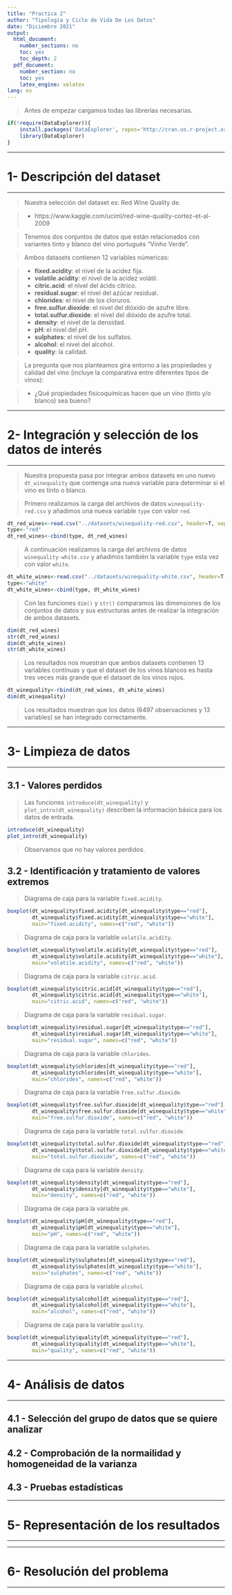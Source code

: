 ```yaml
---
title: "Practica 2"
author: "Tipologia y Ciclo de Vida De Los Datos"
date: "Diciembre 2021"
output:
  html_document:
    number_sections: no
    toc: yes
    toc_depth: 2
  pdf_document: 
    number_section: no
    toc: yes
    latex_engine: xelatex
lang: es
---
```


> Antes de empezar cargamos todas las librerías necesarias.

```r
if(!require(DataExplorer)){
    install.packages('DataExplorer', repos='http://cran.us.r-project.org')
    library(DataExplorer)
}
```

******
# 1- Descripción del dataset
******

> Nuestra selección del dataset es: Red Wine Quality de.

> * https://www.kaggle.com/uciml/red-wine-quality-cortez-et-al-2009

> Tenemos dos conjuntos de datos que están relacionados con variantes tinto y blanco del vino portugués "Vinho Verde".

> Ambos datasets contienen 12 variables númericas:

> * **fixed.acidity**: el nivel de la acidez fija.
  * **volatile.acidity**: el nivel de la acidez volátil.
  * **citric.acid**: el nivel del ácido cítrico.
  * **residual.sugar**: el nivel del azúcar residual.
  * **chlorides**: el nivel de los cloruros.
  * **free.sulfur.dioxide**: el nivel del dióxido de azufre libre.
  * **total.sulfur.dioxide**: el nivel del dióxido de azufre total.
  * **density**: el nivel de la densidad.
  * **pH**: el nivel del pH.
  * **sulphates**: el nivel de los sulfatos.
  * **alcohol**: el nivel del alcohol.
  * **quality**: la calidad.

> La pregunta que nos planteamos gira entorno a las propiedades y calidad del vino (incluye la comparativa entre diferentes tipos de vinos): 

> * ¿Qué propiedades fisicoquímicas hacen que un vino (tinto y/o blanco) sea bueno?

******
# 2- Integración y selección de los datos de interés
******

> Nuestra propuesta pasa por integrar ambos datasets en uno nuevo `dt_winequality` que contenga una nueva variable para determinar si el vino es tinto o blanco.

> Primero realizamos la carga del archivos de datos `winequality-red.csv` y añadimos una nueva variable `type` con valor `red`.

```r
dt_red_wines<-read.csv("../datasets/winequality-red.csv", header=T, sep=";")
type<-"red"
dt_red_wines<-cbind(type, dt_red_wines)
```

> A continuación realizamos la carga del archivos de datos `winequality-white.csv` y añadimos también la variable `type` esta vez con valor `white`.

```r
dt_white_wines<-read.csv("../datasets/winequality-white.csv", header=T, sep=";")
type<-"white"
dt_white_wines<-cbind(type, dt_white_wines)
```

> Con las funciones `dim()` y `str()` comparamos las dimensiones de los conjuntos de datos y sus estructuras antes de realizar la integración de ambos datasets.

```r
dim(dt_red_wines)
str(dt_red_wines)
dim(dt_white_wines)
str(dt_white_wines)
```

> Los resultados nos muestran que ambos datasets contienen 13 variables contínuas y que el dataset de los vinos blancos es hasta tres veces más grande que el dataset de los vinos rojos.

```r
dt_winequality<-rbind(dt_red_wines, dt_white_wines)
dim(dt_winequality)
```

> Los resultados muestran que los datos (6497 observaciones y 13 variables) se han integrado correctamente.

******
# 3- Limpieza de datos
******

## 3.1 - Valores perdidos

> Las funciones `introduce(dt_winequality)` y `plot_intro(dt_winequality)` describen la información básica para los datos de entrada.

```r
introduce(dt_winequality)
plot_intro(dt_winequality)
```

> Observamos que no hay valores perdidos.

## 3.2 - Identificación y tratamiento de valores extremos

> Diagrama de caja para la variable `fixed.acidity`.

```r
boxplot(dt_winequality$fixed.acidity[dt_winequality$type=="red"],
        dt_winequality$fixed.acidity[dt_winequality$type=="white"],
        main="fixed.acidity", names=c("red", "white"))
```

> Diagrama de caja para la variable `volatile.acidity`.

```r
boxplot(dt_winequality$volatile.acidity[dt_winequality$type=="red"],
        dt_winequality$volatile.acidity[dt_winequality$type=="white"],
        main="volatile.acidity", names=c("red", "white"))
```

> Diagrama de caja para la variable `citric.acid`.

```r
boxplot(dt_winequality$citric.acid[dt_winequality$type=="red"],
        dt_winequality$citric.acid[dt_winequality$type=="white"],
        main="citric.acid", names=c("red", "white"))
```

> Diagrama de caja para la variable `residual.sugar`.

```r
boxplot(dt_winequality$residual.sugar[dt_winequality$type=="red"],
        dt_winequality$residual.sugar[dt_winequality$type=="white"],
        main="residual.sugar", names=c("red", "white"))
```

> Diagrama de caja para la variable `chlorides`.

```r
boxplot(dt_winequality$chlorides[dt_winequality$type=="red"],
        dt_winequality$chlorides[dt_winequality$type=="white"],
        main="chlorides", names=c("red", "white"))
```

> Diagrama de caja para la variable `free.sulfur.dioxide`.

```r
boxplot(dt_winequality$free.sulfur.dioxide[dt_winequality$type=="red"],
        dt_winequality$free.sulfur.dioxide[dt_winequality$type=="white"],
        main="free.sulfur.dioxide", names=c("red", "white"))
```

> Diagrama de caja para la variable `total.sulfur.dioxide`.

```r
boxplot(dt_winequality$total.sulfur.dioxide[dt_winequality$type=="red"],
        dt_winequality$total.sulfur.dioxide[dt_winequality$type=="white"],
        main="total.sulfur.dioxide", names=c("red", "white"))
```

> Diagrama de caja para la variable `density`.

```r
boxplot(dt_winequality$density[dt_winequality$type=="red"],
        dt_winequality$density[dt_winequality$type=="white"],
        main="density", names=c("red", "white"))
```

> Diagrama de caja para la variable `pH`.

```r
boxplot(dt_winequality$pH[dt_winequality$type=="red"],
        dt_winequality$pH[dt_winequality$type=="white"],
        main="pH", names=c("red", "white"))
```

> Diagrama de caja para la variable `sulphates`.

```r
boxplot(dt_winequality$sulphates[dt_winequality$type=="red"],
        dt_winequality$sulphates[dt_winequality$type=="white"],
        main="sulphates", names=c("red", "white"))
```

> Diagrama de caja para la variable `alcohol`.

```r
boxplot(dt_winequality$alcohol[dt_winequality$type=="red"],
        dt_winequality$alcohol[dt_winequality$type=="white"],
        main="alcohol", names=c("red", "white"))
```

> Diagrama de caja para la variable `quality`.

```r
boxplot(dt_winequality$quality[dt_winequality$type=="red"],
        dt_winequality$quality[dt_winequality$type=="white"],
        main="quality", names=c("red", "white"))
```

******
# 4- Análisis de datos
******

## 4.1 - Selección del grupo de datos que se quiere analizar

## 4.2 - Comprobación de la normailidad y homogeneidad de la varianza

## 4.3 - Pruebas estadísticas

******
# 5- Representación de los resultados
******

******
# 6- Resolución del problema
******
